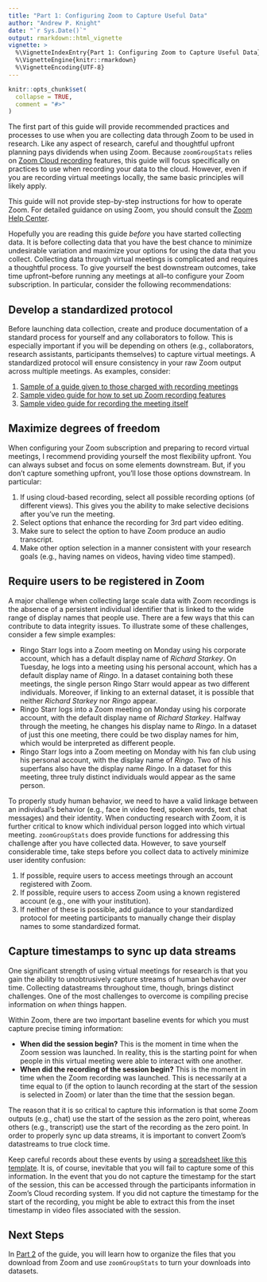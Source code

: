 ```yaml
---
title: "Part 1: Configuring Zoom to Capture Useful Data"
author: "Andrew P. Knight"
date: "`r Sys.Date()`"
output: rmarkdown::html_vignette
vignette: >
  %\VignetteIndexEntry{Part 1: Configuring Zoom to Capture Useful Data}
  %\VignetteEngine{knitr::rmarkdown}
  %\VignetteEncoding{UTF-8}
---
```


```r
knitr::opts_chunk$set(
  collapse = TRUE,
  comment = "#>"
)
```

The first part of this guide will provide recommended practices and processes to use when you are collecting data through Zoom to be used in research. Like any aspect of research, careful and thoughtful upfront planning pays dividends when using Zoom. Because `zoomGroupStats` relies on [Zoom Cloud recording](https://support.zoom.us/hc/en-us/articles/203741855) features, this guide will focus specifically on practices to use when recording your data to the cloud. However, even if you are recording virtual meetings locally, the same basic principles will likely apply. 

This guide will not provide step-by-step instructions for how to operate Zoom. For detailed guidance on using Zoom, you should consult the [Zoom Help Center](https://support.zoom.us/hc/en-us).  

Hopefully you are reading this guide *before* you have started collecting data. It is before collecting data that you have the best chance to minimize undesirable variation and maximize your options for using the data that you collect. Collecting data through virtual meetings is complicated and requires a thoughtful process. To give yourself the best downstream outcomes, take time upfront--before running any meetings at all--to configure your Zoom subscription. In particular, consider the following recommendations: 

## Develop a standardized protocol 
Before launching data collection, create and produce documentation of a standard process for yourself and any collaborators to follow. This is especially important if you will be depending on others (e.g., collaborators, research assistants, participants themselves) to capture virtual meetings. A standardized protocol will ensure consistency in your raw Zoom output across multiple meetings. As examples, consider: 

1. [Sample of a guide given to those charged with recording meetings](https://docs.google.com/presentation/d/1B9Cdc-tdB4mKYjIXQ7R-RgF5-HEazU_Daiik_1GH8WY/edit?usp=sharing)
1. [Sample video guide for how to set up Zoom recording features](https://youtu.be/Y82nf9lfeQU)
1. [Sample video guide for recording the meeting itself](https://youtu.be/HbbKcmbaLYI)

## Maximize degrees of freedom

When configuring your Zoom subscription and preparing to record virtual meetings, I recommend providing yourself the most flexibility upfront. You can always subset and focus on some elements downstream. But, if you don't capture something upfront, you'll lose those options downstream. In particular: 

1. If using cloud-based recording, select all possible recording options (of different views). This gives you the ability to make selective decisions after you've run the meeting.
1. Select options that enhance the recording for 3rd part video editing. 
1. Make sure to select the option to have Zoom produce an audio transcript.
1. Make other option selection in a manner consistent with your research goals (e.g., having names on videos, having video time stamped).

## Require users to be registered in Zoom

A major challenge when collecting large scale data with Zoom recordings is the absence of a persistent individual identifier that is linked to the wide range of display names that people use. There are a few ways that this can contribute to data integrity issues. To illustrate some of these challenges, consider a few simple examples: 

* Ringo Starr logs into a Zoom meeting on Monday using his corporate account, which has a default display name of *Richard Starkey*. On Tuesday, he logs into a meeting using his personal account, which has a default display name of *Ringo*. In a dataset containing both these meetings, the single person Ringo Starr would appear as two different individuals. Moreover, if linking to an external dataset, it is possible that neither *Richard Starkey* nor *Ringo* appear. 
* Ringo Starr logs into a Zoom meeting on Monday using his corporate account, with the default display name of *Richard Starkey*. Halfway through the meeting, he changes his display name to *Ringo*. In a dataset of just this one meeting, there could be two display names for him, which would be interpreted as different people. 
* Ringo Starr logs into a Zoom meeting on Monday with his fan club using his personal account, with the display name of *Ringo*. Two of his superfans also have the display name *Ringo*. In a dataset for this meeting, three truly distinct individuals would appear as the same person.  

To properly study human behavior, we need to have a valid linkage between an individual's behavior (e.g., face in video feed, spoken words, text chat messages) and their identity. When conducting research with Zoom, it is further critical to know which individual person logged into which virtual meeting. `zoomGroupStats` does provide functions for addressing this challenge after you have collected data. However, to save yourself considerable time, take steps before you collect data to actively minimize user identity confusion: 

1. If possible, require users to access meetings through an account registered with Zoom. 
1. If possible, require users to access Zoom using a known registered account (e.g., one with your institution).
1. If neither of these is possible, add guidance to your standardized protocol for meeting participants to manually change their display names to some standardized format. 

## Capture timestamps to sync up data streams

One significant strength of using virtual meetings for research is that you gain the ability to unobtrusively capture streams of human behavior over time. Collecting datastreams throughout time, though, brings distinct challenges. One of the most challenges to overcome is compiling precise information on *when* things happen. 

Within Zoom, there are two important baseline events for which you must capture precise timing information: 

* **When did the session begin?** This is the moment in time when the Zoom session was launched. In reality, this is the starting point for when people in this virtual meeting were able to interact with one another.  
* **When did the recording of the session begin?** This is the moment in time when the Zoom recording was launched. This is necessarily at a time equal to (if the option to launch recording at the start of the session is selected in Zoom) or later than the time that the session began. 

The reason that it is so critical to capture this information is that some Zoom outputs (e.g., chat) use the start of the session as the zero point, whereas others (e.g., transcript) use the start of the recording as the zero point. In order to properly sync up data streams, it is important to convert Zoom's datastreams to true clock time. 

Keep careful records about these events by using a [spreadsheet like this template](https://github.com/andrewpknight/zoomGroupStats/blob/main/inst/extdata/myMeetingsBatch.xlsx). It is, of course, inevitable that you will fail to capture some of this information. In the event that you do not capture the timestamp for the start of the session, this can be accessed through the participants information in Zoom's Cloud recording system. If you did not capture the timestamp for the start of the recording, you might be able to extract this from the inset timestamp in video files associated with the session. 

## Next Steps

In [Part 2](http://zoomgroupstats.org/articles/part02-process-zoom-files.html) of the guide, you will learn how to organize the files that you download from Zoom and use `zoomGroupStats` to turn your downloads into datasets.
